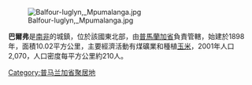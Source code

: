 [[Image:Balfour-luglyn,_Mpumalanga.jpg|right]]

'''巴爾弗'''是[[南非|南非]]的城鎮，位於該國東北部，由[[普馬蘭加省|普馬蘭加省]]負責管轄，始建於1898年，面積10.02平方公里，主要經濟活動有煤礦業和種植[[玉米|玉米]]，2001年人口2,070，人口密度每平方公里約210人。

{{SouthAfrica-geo-stub}}
[[Category:普马兰加省聚居地|Category:普马兰加省聚居地]]